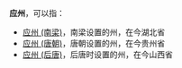 '''应州'''，可以指：
*[[应州_(南梁)|应州 (南梁)]]，南梁设置的州，在今湖北省
*[[应州_(唐朝)|应州 (唐朝)]]，唐朝设置的州，在今贵州省
*[[应州_(后唐)|应州 (后唐)]]，后唐时设置的州，在今山西省

{{Disambig|Y|Cat=二字中国州名消歧义}}